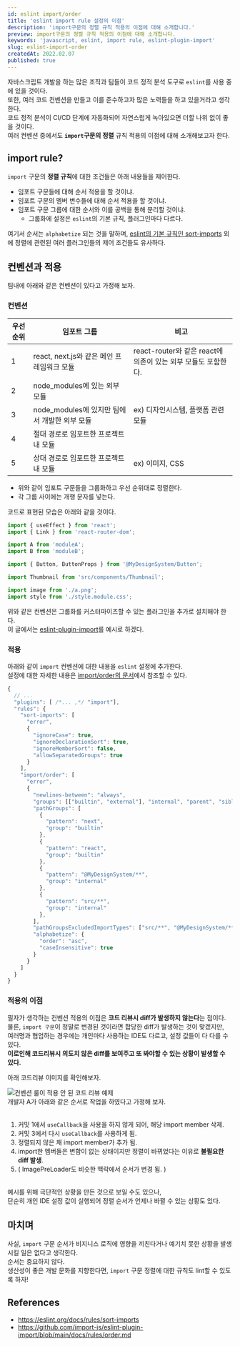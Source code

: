 ```yaml
---
id: eslint import/order
title: 'eslint import rule 설정의 이점'
description: 'import구문의 정렬 규칙 적용의 이점에 대해 소개합니다.'
preview: import구문의 정렬 규칙 적용의 이점에 대해 소개합니다.
keywords: 'javascript, eslint, import rule, eslint-plugin-import'
slug: eslint-import-order
createdAt: 2022.02.07
published: true
---
```


자바스크립트 개발을 하는 많은 조직과 팀들이 코드 정적 분석 도구로 `eslint`를 사용 중에 있을 것이다.<br/>
또한, 여러 코드 컨벤션을 만들고 이를 준수하고자 많은 노력들을 하고 있을거라고 생각한다.<br/>
코드 정적 분석이 CI/CD 단계에 자동화되어 자연스럽게 녹아있으면 더할 나위 없이 좋을 것이다.<br/>
여러 컨벤션 중에서도 **`import`구문의 정렬** 규칙 적용의 이점에 대해 소개해보고자 한다.

## import rule?

`import` 구문의 **정렬 규칙**에 대한 조건들은 아래 내용들을 제어한다.

- 임포트 구문들에 대해 순서 적용을 할 것이냐.
- 임포트 구문의 멤버 변수들에 대해 순서 적용을 할 것이냐.
- 임포트 구문 그룹에 대한 순서와 이를 공백을 통해 분리할 것이냐.
  - 그룹화에 설정은 `eslint`의 기본 규칙, 플러그인마다 다르다.

여기서 순서는 `alphabetize` 되는 것을 말하며, [eslint의 기본 규칙인 sort-imports](https://eslint.org/docs/rules/sort-imports) 외에 정렬에 관련된 여러 플러그인들의 제어 조건들도 유사하다.

## 컨벤션과 적용

팀내에 아래와 같은 컨벤션이 있다고 가정해 보자.

### 컨벤션

| 우선순위 | 임포트 그룹                                   | 비고                                                          |
| -------- | --------------------------------------------- | ------------------------------------------------------------- |
| 1        | react, next.js와 같은 메인 프레임워크 모듈    | react-router와 같은 react에 의존이 있는 외부 모듈도 포함한다. |
| 2        | node_modules에 있는 외부 모듈                 |                                                               |
| 3        | node_modules에 있지만 팀에서 개발한 외부 모듈 | ex) 디자인시스템, 플랫폼 관련 모듈                            |
| 4        | 절대 경로로 임포트한 프로젝트 내 모듈         |                                                               |
| 5        | 상대 경로로 임포트한 프로젝트 내 모듈         | ex) 이미지, CSS                                               |

- 위와 같이 임포트 구문들을 그룹화하고 우선 순위대로 정렬한다.
- 각 그룹 사이에는 개행 문자를 넣는다.<br/>

코드로 표현된 모습은 아래와 같을 것이다.

```js
import { useEffect } from 'react';
import { Link } from 'react-router-dom';

import A from 'moduleA';
import B from 'moduleB';

import { Button, ButtonProps } from '@MyDesignSystem/Button';

import Thumbnail from 'src/components/Thumbnail';

import image from './a.png';
import style from './style.module.css';
```

위와 같은 컨벤션은 그룹화를 커스터마이즈할 수 있는 플러그인을 추가로 설치해야 한다.<br/>
이 글에서는 [eslint-plugin-import](https://www.npmjs.com/package/eslint-plugin-import)를 예시로 하겠다.

### 적용

아래와 같이 `import` 컨벤션에 대한 내용을 `eslint` 설정에 추가한다.<br/>
설정에 대한 자세한 내용은 [import/order의 문서](https://github.com/import-js/eslint-plugin-import/blob/main/docs/rules/order.md)에서 참조할 수 있다.

```js title=".eslintrc"
{
  // ...
  "plugins": [ /*... ,*/ "import"],
  "rules": {
    "sort-imports": [
      "error",
      {
        "ignoreCase": true,
        "ignoreDeclarationSort": true,
        "ignoreMemberSort": false,
        "allowSeparatedGroups": true
      }
    ],
    "import/order": [
      "error",
      {
        "newlines-between": "always",
        "groups": [["builtin", "external"], "internal", "parent", "sibling", "index"],
        "pathGroups": [
          {
            "pattern": "next",
            "group": "builtin"
          },
          {
            "pattern": "react",
            "group": "builtin"
          },
          {
            "pattern": "@MyDesignSystem/**",
            "group": "internal"
          },
          {
            "pattern": "src/**",
            "group": "internal"
          },
        ],
        "pathGroupsExcludedImportTypes": ["src/**", "@MyDesignSystem/**"],
        "alphabetize": {
          "order": "asc",
          "caseInsensitive": true
        }
      }
    ]
  }
}
```

### 적용의 이점

필자가 생각하는 컨벤션 적용의 이점은 **코드 리뷰시 diff가 발생하지 않는다**는 점이다.<br/>
물론, `import 구문`이 정말로 변경된 것이라면 합당한 diff가 발생하는 것이 맞겠지만,<br/>
여러명과 협업하는 경우에는 개인마다 사용하는 IDE도 다르고, 설정 값들이 다 다를 수 있다.<br/>
**이로인해 코드리뷰시 의도치 않은 diff를 보여주고 또 봐야할 수 있는 상황이 발생할 수 있다.**<br/>

아래 코드리뷰 이미지를 확인해보자.

<img src='/assets/images/eslint-import-example.png' alt='컨벤션 룰이 적용 안 된 코드 리뷰 예제' />
<br />
개발자 A가 아래와 같은 순서로 작업을 하였다고 가정해 보자.
<br />
<br />

1. 커밋 1에서 `useCallback`을 사용을 하지 않게 되어, 해당 import member 삭제.
2. 커밋 3에서 다시 `useCallback`를 사용하게 됨.
3. 정렬되지 않은 채 import member가 추가 됨.
4. import한 멤버들은 변함이 없는 상태이지만 정렬이 바뀌었다는 이유로 **불필요한 diff 발생**.
5. ( ImagePreLoader도 비슷한 맥락에서 순서가 변경 됨. )

<br />
예시를 위해 극단적인 상황을 만든 것으로 보일 수도 있으나,
<br />
단순히 개인 IDE 설정 값이 실행되어 정렬 순서가 언제나 바뀔 수 있는 상황도 있다.
<br />

## 마치며

사실, `import` 구문 순서가 비지니스 로직에 영향을 끼친다거나 예기치 못한 상황을 발생시킬 일은 없다고 생각한다.<br/>
순서는 중요하지 않다.<br />
생산성이 좋은 개발 문화를 지향한다면, `import` 구문 정렬에 대한 규칙도 lint할 수 있도록 하자!

## References

- https://eslint.org/docs/rules/sort-imports
- https://github.com/import-js/eslint-plugin-import/blob/main/docs/rules/order.md
